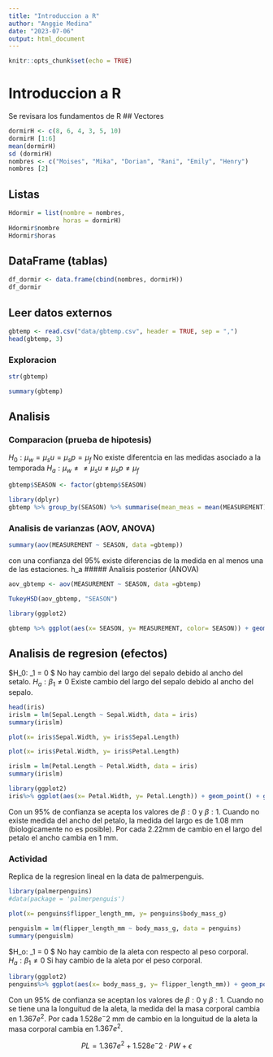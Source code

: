```yaml
---
title: "Introduccion a R"
author: "Anggie Medina"
date: "2023-07-06"
output: html_document
---
```


```r
knitr::opts_chunk$set(echo = TRUE)
```



# Introduccion a R

Se revisara los fundamentos de R
## Vectores
```r
dormirH <- c(8, 6, 4, 3, 5, 10)
dormirH [1:6]
mean(dormirH)
sd (dormirH)
nombres <- c("Moises", "Mika", "Dorian", "Rani", "Emily", "Henry")
nombres [2]
```
## Listas
```r
Hdormir = list(nombre = nombres,
               horas = dormirH)
Hdormir$nombre
Hdormir$horas
```
## DataFrame (tablas)
```r
df_dormir <- data.frame(cbind(nombres, dormirH))
df_dormir
```
## Leer datos externos
```r
gbtemp <- read.csv("data/gbtemp.csv", header = TRUE, sep = ",")
head(gbtemp, 3)

```
### Exploracion
```r
str(gbtemp)
```
```r
summary(gbtemp)
```
## Analisis
### Comparacion (prueba de hipotesis)
$H_0: \mu_w = \mu_su = \mu_sp = \mu_f$ No existe diferentcia en las medidas asociado a la temporada 
$H_a: \mu_w \neq \neq \mu_su \neq \mu_sp \neq \mu_f$
```r
gbtemp$SEASON <- factor(gbtemp$SEASON)

library(dplyr)
gbtemp %>% group_by(SEASON) %>% summarise(mean_meas = mean(MEASUREMENT))
```
### Analisis de varianzas (AOV, ANOVA)
```r
summary(aov(MEASUREMENT ~ SEASON, data =gbtemp))
```
con una confianza del 95% existe diferencias de la medida en al menos una de las estaciones. h_a
##### Analisis posterior (ANOVA)
```r
aov_gbtemp <- aov(MEASUREMENT ~ SEASON, data =gbtemp)

TukeyHSD(aov_gbtemp, "SEASON")
```
```r
library(ggplot2)

gbtemp %>% ggplot(aes(x= SEASON, y= MEASUREMENT, color= SEASON)) + geom_boxplot() + theme_classic()

```
## Analisis de regresion (efectos)
$H_0: \beta_1 = 0 $ No hay cambio del largo del sepalo debido al ancho del setalo.
$H_a: \beta_1 \neq 0$ Existe cambio del largo del sepalo debido al ancho del sepalo.
```r
head(iris)
irislm = lm(Sepal.Length ~ Sepal.Width, data = iris)
summary(irislm)
```
```r
plot(x= iris$Sepal.Width, y= iris$Sepal.Length)
```

```r
plot(x= iris$Petal.Width, y= iris$Petal.Length)

irislm = lm(Petal.Length ~ Petal.Width, data = iris)
summary(irislm)
```
```r
library(ggplot2)
iris%>% ggplot(aes(x= Petal.Width, y= Petal.Length)) + geom_point() + geom_smooth(method = "lm") + theme_dark() + facet_grid(Species~., scales = "free")
```

Con un 95% de confianza se acepta los valores de $\beta:0$ y $\beta:1$. Cuando no existe medida del ancho del petalo, la medida del largo es de 1.08 mm (biologicamente no es posible). Por cada 2.22mm de cambio en el largo del petalo el ancho cambia en 1 mm. 

### Actividad 
Replica de la regresion lineal en la data de palmerpenguis.
```r
library(palmerpenguins)
#data(package = 'palmerpenguis')

plot(x= penguins$flipper_length_mm, y= penguins$body_mass_g)

penguislm = lm(flipper_length_mm ~ body_mass_g, data = penguins)
summary(penguislm)
```
$H_o: \beta_1 = 0 $ No hay cambio de la aleta con respecto al peso corporal.
$H_a: \beta_1 \neq 0$ Si hay cambio de la aleta por el peso corporal.

```r
library(ggplot2)
penguins%>% ggplot(aes(x= body_mass_g, y= flipper_length_mm)) + geom_point() + geom_smooth(method = "lm") + theme_classic()
```

Con un 95% de confianza se aceptan los valores de $\beta:0$ y $\beta:1$. 
Cuando no se tiene una la longuitud de la aleta, la medida del la masa corporal cambia en $1.367e^2$. Por cada $1.528e^-2$ mm de cambio en la longuitud de la aleta la masa corporal cambia en $1.367e^2$.

$$ PL = 1.367e^2 + 1.528e^-2 \cdot PW + \epsilon$$ 